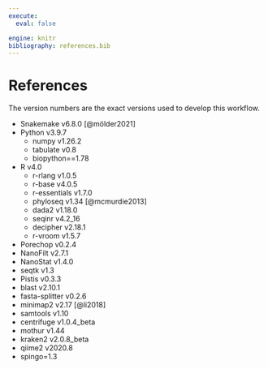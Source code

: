 ---
execute:
  eval: false

engine: knitr
bibliography: references.bib
---

# References

The version numbers are the exact versions used to develop this workflow.

-   Snakemake v6.8.0 [@mölder2021]
-   Python v3.9.7
    -   numpy v1.26.2
    -   tabulate v0.8
    -   biopython==1.78
-   R v4.0
    -   r-rlang v1.0.5
    -   r-base v4.0.5
    -   r-essentials v1.7.0
    -   phyloseq v1.34 [@mcmurdie2013]
    -   dada2 v1.18.0
    -   seqinr v4.2_16
    -   decipher v2.18.1
    -   r-vroom v1.5.7
-   Porechop v0.2.4
-   NanoFilt v2.7.1
-   NanoStat v1.4.0
-   seqtk v1.3
-   Pistis v0.3.3
-   blast v2.10.1
-   fasta-splitter v0.2.6
-   minimap2 v2.17 [@li2018]
-   samtools v1.10
-   centrifuge v1.0.4_beta
-   mothur v1.44
-   kraken2 v2.0.8_beta
-   qiime2 v2020.8
-   spingo=1.3
